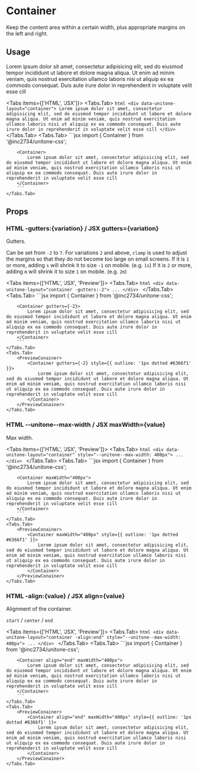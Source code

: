 
# Container

Keep the content area within a certain width, plus appropriate margins on the left and right.

## Usage

<PreviewConainer>
	<Container style={{ outline: '1px dotted #6366f1' }}>
		Lorem ipsum dolor sit amet, consectetur adipisicing elit, sed do eiusmod tempor incididunt ut labore et dolore magna aliqua. Ut enim ad minim veniam, quis nostrud exercitation ullamco laboris nisi ut aliquip ex ea commodo consequat. Duis aute irure dolor in reprehenderit in voluptate velit esse cill
	</Container>
</PreviewConainer>

<Tabs items={['HTML', 'JSX']}>
	<Tabs.Tab>
		```html
		<div data-unitone-layout="container">
			Lorem ipsum dolor sit amet, consectetur adipisicing elit, sed do eiusmod tempor incididunt ut labore et dolore magna aliqua. Ut enim ad minim veniam, quis nostrud exercitation ullamco laboris nisi ut aliquip ex ea commodo consequat. Duis aute irure dolor in reprehenderit in voluptate velit esse cill
		</div>
		```
	</Tabs.Tab>
	<Tabs.Tab>
		```jsx
		import { Container } from '@inc2734/unitone-css';

		<Container>
			Lorem ipsum dolor sit amet, consectetur adipisicing elit, sed do eiusmod tempor incididunt ut labore et dolore magna aliqua. Ut enim ad minim veniam, quis nostrud exercitation ullamco laboris nisi ut aliquip ex ea commodo consequat. Duis aute irure dolor in reprehenderit in voluptate velit esse cill
		</Container>
		```
	</Tabs.Tab>
</Tabs>

## Props

### <Badge>HTML</Badge> -gutters:\{variation\} / <Badge>JSX</Badge> gutters=\{variation\}

Gutters.

Can be set from `-2` to `7`. For variations `2` and above, `clamp` is used to adjust the margins so that they do not become too large on small screens.
If it is `1` or more, adding `s` will shrink it to size `-1` on mobile. (e.g. `1s`)
If it is `2` or more, adding `m` will shrink it to size `1` on mobile. (e.g. `2m`)

<Tabs items={['HTML', 'JSX', 'Preview']}>
	<Tabs.Tab>
		```html
		<div data-unitone-layout="container -gutters:-2">
			...
		</div>
		```
	</Tabs.Tab>
	<Tabs.Tab>
		```jsx
		import { Container } from '@inc2734/unitone-css';

		<Container gutters={-2}>
			Lorem ipsum dolor sit amet, consectetur adipisicing elit, sed do eiusmod tempor incididunt ut labore et dolore magna aliqua. Ut enim ad minim veniam, quis nostrud exercitation ullamco laboris nisi ut aliquip ex ea commodo consequat. Duis aute irure dolor in reprehenderit in voluptate velit esse cill
		</Container>
		```
	</Tabs.Tab>
	<Tabs.Tab>
		<PreviewConainer>
			<Container gutters={-2} style={{ outline: '1px dotted #6366f1' }}>
				Lorem ipsum dolor sit amet, consectetur adipisicing elit, sed do eiusmod tempor incididunt ut labore et dolore magna aliqua. Ut enim ad minim veniam, quis nostrud exercitation ullamco laboris nisi ut aliquip ex ea commodo consequat. Duis aute irure dolor in reprehenderit in voluptate velit esse cill
			</Container>
		</PreviewConainer>
	</Tabs.Tab>
</Tabs>

### <Badge>HTML</Badge> --unitone--max-width / <Badge>JSX</Badge> maxWidth=\{value\}

Max width.

<Tabs items={['HTML', 'JSX', 'Preview']}>
	<Tabs.Tab>
		```html
		<div data-unitone-layout="container" style="--unitone--max-width: 400px">
			...
		</div>
		```
	</Tabs.Tab>
	<Tabs.Tab>
		```jsx
		import { Container } from '@inc2734/unitone-css';

		<Container maxWidth="400px">
			Lorem ipsum dolor sit amet, consectetur adipisicing elit, sed do eiusmod tempor incididunt ut labore et dolore magna aliqua. Ut enim ad minim veniam, quis nostrud exercitation ullamco laboris nisi ut aliquip ex ea commodo consequat. Duis aute irure dolor in reprehenderit in voluptate velit esse cill
		</Container>
		```
	</Tabs.Tab>
	<Tabs.Tab>
		<PreviewConainer>
			<Container maxWidth="400px" style={{ outline: '1px dotted #6366f1' }}>
				Lorem ipsum dolor sit amet, consectetur adipisicing elit, sed do eiusmod tempor incididunt ut labore et dolore magna aliqua. Ut enim ad minim veniam, quis nostrud exercitation ullamco laboris nisi ut aliquip ex ea commodo consequat. Duis aute irure dolor in reprehenderit in voluptate velit esse cill
			</Container>
		</PreviewConainer>
	</Tabs.Tab>
</Tabs>

### <Badge>HTML</Badge> -align:\{value\} / <Badge>JSX</Badge> align=\{value\}

Alignment of the container.

`start` / `center` / `end`

<Tabs items={['HTML', 'JSX', 'Preview']}>
	<Tabs.Tab>
		```html
		<div data-unitone-layout="container -align:end" style="--unitone--max-width: 400px">
			...
		</div>
		```
	</Tabs.Tab>
	<Tabs.Tab>
		```jsx
		import { Container } from '@inc2734/unitone-css';

		<Container align="end" maxWidth="400px">
			Lorem ipsum dolor sit amet, consectetur adipisicing elit, sed do eiusmod tempor incididunt ut labore et dolore magna aliqua. Ut enim ad minim veniam, quis nostrud exercitation ullamco laboris nisi ut aliquip ex ea commodo consequat. Duis aute irure dolor in reprehenderit in voluptate velit esse cill
		</Container>
		```
	</Tabs.Tab>
	<Tabs.Tab>
		<PreviewConainer>
			<Container align="end" maxWidth="400px" style={{ outline: '1px dotted #6366f1' }}>
				Lorem ipsum dolor sit amet, consectetur adipisicing elit, sed do eiusmod tempor incididunt ut labore et dolore magna aliqua. Ut enim ad minim veniam, quis nostrud exercitation ullamco laboris nisi ut aliquip ex ea commodo consequat. Duis aute irure dolor in reprehenderit in voluptate velit esse cill
			</Container>
		</PreviewConainer>
	</Tabs.Tab>
</Tabs>
